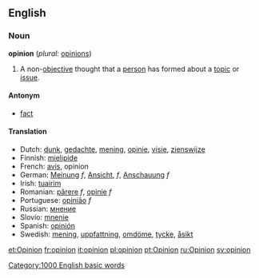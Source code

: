 ==English==

===Noun===
'''opinion'''  (''plural:'' [[opinions]])
#A non-[[objective]] thought that a [[person]] has formed about a [[topic]] or [[issue]].

====Antonym====
*[[fact]]

====Translation====
*Dutch: [[dunk]], [[gedachte]], [[mening]], [[opinie]], [[visie]], [[zienswijze]]
*Finnish: [[mielipide]]
*French: [[avis]], opinion
*German: [[Meinung]] ''f'', [[Ansicht]], ''f'', [[Anschauung]] ''f''
*Irish: [[tuairim]]
*Romanian: [[părere]] ''f'', [[opinie]] ''f''
*Portuguese: [[opinião]] ''f''
*Russian: [[мнение]]
*Slovio: [[mnenie]]
*Spanish: [[opinión]]
*Swedish: [[mening]], [[uppfattning]], [[omdöme]], [[tycke]], [[åsikt]]

[[Category:1000 English basic words]]

[[et:Opinion]]
[[fr:opinion]]
[[it:opinion]]
[[pl:opinion]]
[[pt:Opinion]]
[[ru:Opinion]]
[[sv:opinion]]
